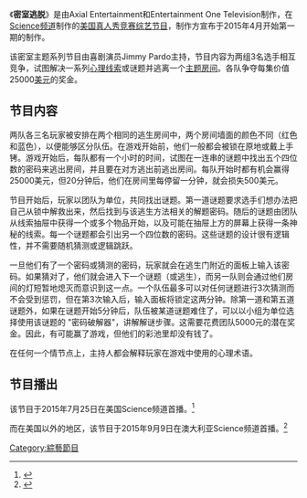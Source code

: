 《'''密室逃脱'''》是由Axial Entertainment和Entertainment One Television制作，在[[Science频道|Science频道]]制作的[[美国|美国]][[真人秀|真人秀]][[竞赛综艺节目|竞赛综艺节目]]，制作方宣布于2015年4月开始第一期的制作。

该密室主题系列节目由喜剧演员Jimmy Pardo主持，节目内容为两组3名选手相互竞争，试图解决一系列[[心理线索|心理线索]]或谜题并逃离一个[[主题|主题]][[房间|房间]]。各队争夺每集价值25000[[美元|美元]]的奖金。

== 节目内容 ==

两队各三名玩家被安排在两个相同的逃生房间中，两个房间墙面的颜色不同（红色和蓝色），以便能够区分队伍。在游戏开始前，他们一般都会被锁在原地或戴上手铐。游戏开始后，每队都有一个小时的时间，试图在一连串的谜题中找出五个四位数的密码来逃出房间，并且要在对方逃出前逃出房间。每队开始时都有机会赢得25000美元，但20分钟后，他们在房间里每停留一分钟，就会损失500美元。

节目开始后，玩家以团队为单位，共同找出谜题。第一道谜题要求选手们想办法把自己从锁中解救出来，然后找到与该逃生方法相关的解题密码。随后的谜题由团队从线索抽屉中获得一个或多个物品开始，以及可能在抽屉上方的屏幕上获得一条神秘的线索。每一个谜题都会引出另一个四位数的密码。这些谜题的设计很有逻辑性，并不需要随机猜测或逻辑跳跃。

一旦他们有了一个密码或猜测的密码，玩家就会在逃生门附近的面板上输入该密码。如果猜对了，他们就会进入下一个谜题（或逃生），而另一队则会通过他们房间的灯短暂地熄灭而意识到这一点。一个队伍最多可以对任何谜题进行3次猜测而不会受到惩罚，但在第3次输入后，输入面板将锁定这两分钟。除第一道和第五道谜题外，如果在谜题开始5分钟后，队伍被某道谜题难住了，可以以小组为单位选择使用该谜题的 "密码破解器"，讲解解谜步骤。这需要花费团队5000元的潜在奖金。因此，有可能赢了游戏，但他们的彩池里却没有钱了。

在任何一个情节点上，主持人都会解释玩家在游戏中使用的心理术语。

== 节目播出 ==

该节目于2015年7月25日在美国Science频道首播。<ref>{{cite web|url=http://www.thefutoncritic.com/news/2015/06/19/science-channels-all-new-race-to-escape-hosted-by-comedian-jimmy-pardo-premieres-on-saturday-july-25-at-10pm-et-pt-299502/20150619science01/|title=Science Channel's All-New "Race to Escape" Hosted by Comedian Jimmy Pardo Premieres on Saturday, July 25 at 10PM ET/PT|work=The Futon Critic|date=June 19, 2015|accessdate=September 3, 2015}}</ref>

而在美国以外的地区，该节目于2015年9月9日在澳大利亚Science频道首播。<ref name="Sept7Fox">{{cite web|publisher=The Green Room|first=Charles|last=Purcell|url=http://community.foxtel.com.au/t5/Foxtel-Blog/NEW-THIS-WEEK-Sep-7-Strike-Back-Z-Nation-About-A-Boy-Motive-and/ba-p/90146|title=NEW THIS WEEK (Sep 7): Strike Back, Z Nation, About A Boy, Motive and live sport|date=3 September 2015|accessdate=3 September 2015|archivedate=2015-09-03|archiveurl=https://web.archive.org/web/20150903035214/http://community.foxtel.com.au/t5/Foxtel-Blog/NEW-THIS-WEEK-Sep-7-Strike-Back-Z-Nation-About-A-Boy-Motive-and/ba-p/90146|dead-url=no}}</ref>

[[Category:綜藝節目|Category:綜藝節目]]